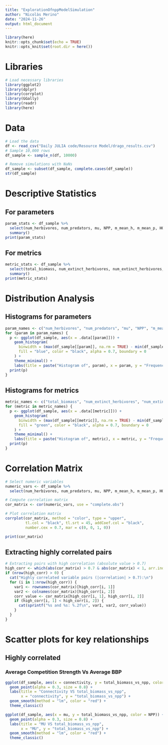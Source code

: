 ```yaml
---
title: "ExplorationOfnppModelSimulation"
author: "Nicolàs Merino"
date: "2024-11-26"
output: html_document
---
```


```r
library(here)
knitr::opts_chunk$set(echo = TRUE)
knitr::opts_knit$set(root.dir = here())
```

# Libraries
```r
# Load necessary libraries
library(ggplot2)
library(dplyr)
library(corrplot)
library(GGally)
library(readr)
library(here)
```

# Data
```r
# Load the data
df <- read_csv("Daily JULIA code/Resource Model/drago_results.csv")
# Sample 10,000 rows
df_sample <- sample_n(df, 10000)
```


```r
# Remove simulations with NaNs
df_sample <- subset(df_sample, complete.cases(df_sample))
str(df_sample)
```

# Descriptive Statistics
## For parameters
```r
param_stats <- df_sample %>%
  select(num_herbivores, num_predators, mu, NPP, m_mean_h, m_mean_p, H0_mean, connectivity, c_mean_p) %>%
  summary()
print(param_stats)
```

## For metrics
```r
metric_stats <- df_sample %>%
  select(total_biomass, num_extinct_herbivores, num_extinct_herbivores, num_extinct_predators, herbivore_biomass, predator_biomass, are_there_extinctions, prop_of_sp_extinct, total_biomass_vs_npp) %>%
  summary()
print(metric_stats)
```

# Distribution Analysis
## Histograms for parameters
```r
param_names <- c("num_herbivores", "num_predators", "mu", "NPP", "m_mean_h", "m_mean_p", "H0_mean", "connectivity", "c_mean_p")
for (param in param_names) {
  p <- ggplot(df_sample, aes(x = .data[[param]])) +
    geom_histogram(
      binwidth = (max(df_sample[[param]], na.rm = TRUE) - min(df_sample[[param]], na.rm = TRUE)) / 100,
      fill = "blue", color = "black", alpha = 0.7, boundary = 0
    ) +
    theme_minimal() +
    labs(title = paste("Histogram of", param), x = param, y = "Frequency")
  print(p)
}
```

## Histograms for metrics
```r
metric_names <- c("total_biomass", "num_extinct_herbivores", "num_extinct_herbivores", "num_extinct_predators", "herbivore_biomass", "predator_biomass", "are_there_extinctions", "prop_of_sp_extinct", "total_biomass_vs_npp")
for (metric in metric_names) {
  p <- ggplot(df_sample, aes(x = .data[[metric]])) +
    geom_histogram(
      binwidth = (max(df_sample[[metric]], na.rm = TRUE) - min(df_sample[[metric]], na.rm = TRUE)) / 30,
      fill = "green", color = "black", alpha = 0.7, boundary = 0
    ) +
    theme_minimal() +
    labs(title = paste("Histogram of", metric), x = metric, y = "Frequency")
  print(p)
}
```

# Correlation Matrix
```r
# Select numeric variables
numeric_vars <- df_sample %>%
  select(num_herbivores, num_predators, mu, NPP, m_mean_h, m_mean_p, H0_mean, connectivity, c_mean_p, total_biomass, num_extinct_herbivores, num_extinct_herbivores, num_extinct_predators, herbivore_biomass, predator_biomass, are_there_extinctions, prop_of_sp_extinct, total_biomass_vs_npp)

# Compute correlation matrix
cor_matrix <- cor(numeric_vars, use = "complete.obs")

# Plot correlation matrix
corrplot(cor_matrix, method = "color", type = "upper",
         tl.col = "black", tl.srt = 45, addCoef.col = "black",
         number.cex = 0.7, mar = c(0, 0, 1, 0))

print(cor_matrix)
```

## Extracting highly correlated pairs
```r
# Extracting pairs with high correlation (absolute value > 0.7)
high_corr <- which(abs(cor_matrix) > 0.7 & abs(cor_matrix) < 1, arr.ind = TRUE)
if (nrow(high_corr) > 0) {
  cat("Highly correlated variable pairs (|correlation| > 0.7):\n")
  for (i in 1:nrow(high_corr)) {
    var1 <- rownames(cor_matrix)[high_corr[i, 1]]
    var2 <- colnames(cor_matrix)[high_corr[i, 2]]
    corr_value <- cor_matrix[high_corr[i, 1], high_corr[i, 2]]
    if (high_corr[i, 1] < high_corr[i, 2]) {
      cat(sprintf("%s and %s: %.2f\n", var1, var2, corr_value))
    }
  }
}
```
# Scatter plots for key relationships
## Highly correlated
### Average Competition Strength Vs Average BBP
```r
ggplot(df_sample, aes(x = connectivity, y = total_biomass_vs_npp, color = NPP)) +
  geom_point(alpha = 0.3, size = 0.8) +
  labs(title = "Connectivity VS total_biomass_vs_npp",
       x = "connectivity", y = "total_biomass_vs_npp") +
  geom_smooth(method = "lm", color = "red") +
  theme_classic()
```

```r
ggplot(df_sample, aes(x = mu, y = total_biomass_vs_npp, color = NPP)) +
  geom_point(alpha = 0.3, size = 0.8) +
  labs(title = "MU VS total_biomass_vs_npp",
       x = "MU", y = "total_biomass_vs_npp") +
  geom_smooth(method = "lm", color = "red") +
  theme_classic()
```










